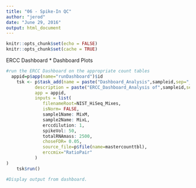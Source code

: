 ```yaml
---
title: "06 - Spike-In QC"
author: "jerod"
date: "June 29, 2016"
output: html_document
---
```


```r
knitr::opts_chunk$set(echo = FALSE)
knitr::opts_chunk$set(cache = TRUE)
```

ERCC Dashboard
* Dashboard Plots

```R
#run the ERCC Dashboard on the appropriate count tables
  appid=p$app(name="runDashboard")$id
    tsk <- p$task_add(name = paste("Dashboard_Analysis",sampleid,sep="_"), 
           description = paste("ERCC_Dashboard_Analysis of",sampleid,sep="_"), 
           app = appid,
           inputs = list(
              filenameRoot=NIST_HiSeq_Mixes,
              isNorm= FALSE,
              sample1Name: MixM,
              sample2Name: MixL,
              erccdilution: 1,
              spikeVol: 50,
              totalRNAmass: 2500,
              choseFDR= 0.05,
              source_file=p$file(name=mastercounttbl),
              erccmix="RatioPair"
           )
)
    tsk$run()
```
```r
#Display output from dashboard.
```